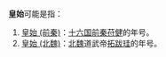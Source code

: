 '''皇始'''可能是指：
# [[皇始_(前秦)|皇始 (前秦)]]：[[十六国|十六国]][[前秦|前秦]][[苻健|苻健]]的年号。
# [[皇始_(北魏)|皇始 (北魏)]]：[[北魏|北魏]]道武帝[[拓跋珪|拓跋珪]]的年号。

{{Disambig|Cat=年号消歧义}}